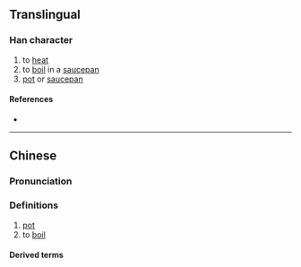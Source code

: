 {{character info/new}}
==Translingual==

===Han character===
{{Han char|rn=86|rad=火|as=09|sn=13|four=26809|canj=ODF|ids=⿱保火}}

# to [[heat]]
# to [[boil]] in a [[saucepan]]
# [[pot]] or [[saucepan]]

====References====
* {{Han ref|kx=0678.161|dkj=19260|hdz=32218.150|uh=7172|ud=29042|bh=DE73|bd=56947}}

----

==Chinese==
{{zh-forms}}

===Pronunciation===
{{zh-pron
|m=bāo
|c=bou1
|h=pfs=pô
|md=
|mn=
|mn-t=bu5
|w=
|mc=
|oc=
|cat=v
}}

===Definitions===
{{zh-hanzi}}

# [[pot]]
# to [[boil]]

====Derived terms====
{{zh-der|電飯煲|煲粥|煲電話粥|煲飯|煲仔飯|煲湯}}